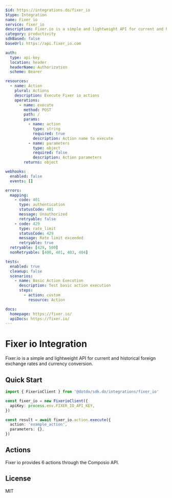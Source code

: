 ```yaml
---
$id: https://integrations.do/fixer_io
$type: Integration
name: Fixer io
service: fixer_io
description: Fixer.io is a simple and lightweight API for current and historical foreign exchange rates and currency conversion.
category: productivity
sdkBased: false
baseUrl: https://api.fixer_io.com

auth:
  type: api-key
  location: header
  headerName: Authorization
  scheme: Bearer

resources:
  - name: Action
    plural: Actions
    description: Execute Fixer io actions
    operations:
      - name: execute
        method: POST
        path: /
        params:
          - name: action
            type: string
            required: true
            description: Action name to execute
          - name: parameters
            type: object
            required: false
            description: Action parameters
        returns: object

webhooks:
  enabled: false
  events: []

errors:
  mapping:
    - code: 401
      type: authentication
      statusCode: 401
      message: Unauthorized
      retryable: false
    - code: 429
      type: rate_limit
      statusCode: 429
      message: Rate limit exceeded
      retryable: true
  retryable: [429, 500]
  nonRetryable: [400, 401, 403, 404]

tests:
  enabled: true
  cleanup: false
  scenarios:
    - name: Basic Action Execution
      description: Test basic action execution
      steps:
        - action: custom
          resource: Action

docs:
  homepage: https://fixer.io/
  apiDocs: https://fixer.io/
---
```


# Fixer io Integration

Fixer.io is a simple and lightweight API for current and historical foreign exchange rates and currency conversion.

## Quick Start

```typescript
import { FixerioClient } from '@dotdo/sdk.do/integrations/fixer_io'

const fixer_io = new FixerioClient({
  apiKey: process.env.FIXER_IO_API_KEY,
})

const result = await fixer_io.action.execute({
  action: 'example_action',
  parameters: {},
})
```

## Actions

Fixer io provides 6 actions through the Composio API.

## License

MIT
